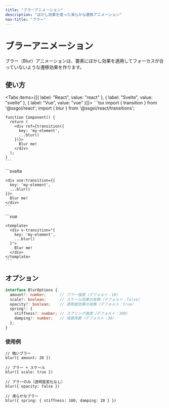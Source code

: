 ```yaml
---
title: "ブラーアニメーション"
description: "ぼかし効果を使った滑らかな遷移アニメーション"
nav-title: "ブラー"
---
```


# ブラーアニメーション

ブラー（Blur）アニメーションは、要素にぼかし効果を適用してフォーカスが合っていないような遷移効果を作ります。

<TransitionDemo type="blur" />

## 使い方

<Tabs items={[{ label: "React", value: "react" }, { label: "Svelte", value: "svelte" }, { label: "Vue", value: "vue" }]}>
  <TabPanel value="react">
    ```tsx
    import { transition } from '@ssgoi/react';
    import { blur } from '@ssgoi/react/transitions';

    function Component() {
      return (
        <div ref={transition({
          key: 'my-element',
          ...blur()
        })}>
          Blur me!
        </div>
      );
    }
    ```
  </TabPanel>
  <TabPanel value="svelte">
    ```svelte
    <script>
      import { transition } from '@ssgoi/svelte';
      import { blur } from '@ssgoi/svelte/transitions';
    </script>

    <div use:transition={{
      key: 'my-element',
      ...blur()
    }}>
      Blur me!
    </div>
    ```
  </TabPanel>
  <TabPanel value="vue">
    ```vue
    <script setup>
    import { blur } from '@ssgoi/vue/transitions';
    </script>

    <template>
      <div v-transition="{
        key: 'my-element',
        ...blur()
      }">
        Blur me!
      </div>
    </template>
    ```
  </TabPanel>
</Tabs>

## オプション

```typescript
interface BlurOptions {
  amount?: number;      // ブラー強度（デフォルト：10）
  scale?: boolean;      // スケール効果の有無（デフォルト：false）
  opacity?: boolean;    // 透明度効果の有無（デフォルト：true）
  spring?: {
    stiffness?: number; // スプリング強度（デフォルト：300）
    damping?: number;   // 減衰係数（デフォルト：30）
  };
}
```

### 使用例

```tsx
// 強いブラー
blur({ amount: 20 })

// ブラー + スケール
blur({ scale: true })

// ブラーのみ（透明度変化なし）
blur({ opacity: false })

// 滑らかなブラー
blur({ spring: { stiffness: 100, damping: 20 } })
```